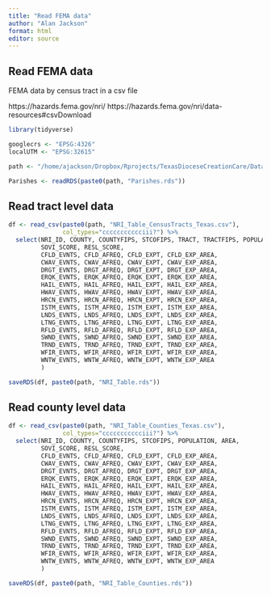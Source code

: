 ```yaml
---
title: "Read FEMA data"
author: "Alan Jackson"
format: html
editor: source
---
```


## Read FEMA data

FEMA data by census tract in a csv file

https://hazards.fema.gov/nri/ https://hazards.fema.gov/nri/data-resources#csvDownload

```r

library(tidyverse)

googlecrs <- "EPSG:4326"
localUTM <- "EPSG:32615"

path <- "/home/ajackson/Dropbox/Rprojects/TexasDioceseCreationCare/Data/"

Parishes <- readRDS(paste0(path, "Parishes.rds"))

```

## Read tract level data

```r

df <- read_csv(paste0(path, "NRI_Table_CensusTracts_Texas.csv"),
               col_types="ccccccccccciii?") %>% 
  select(NRI_ID, COUNTY, COUNTYFIPS, STCOFIPS, TRACT, TRACTFIPS, POPULATION, AREA, 
         SOVI_SCORE, RESL_SCORE, 
         CFLD_EVNTS, CFLD_AFREQ, CFLD_EXPT, CFLD_EXP_AREA,
         CWAV_EVNTS, CWAV_AFREQ, CWAV_EXPT, CWAV_EXP_AREA,
         DRGT_EVNTS, DRGT_AFREQ, DRGT_EXPT, DRGT_EXP_AREA,
         ERQK_EVNTS, ERQK_AFREQ, ERQK_EXPT, ERQK_EXP_AREA,
         HAIL_EVNTS, HAIL_AFREQ, HAIL_EXPT, HAIL_EXP_AREA,
         HWAV_EVNTS, HWAV_AFREQ, HWAV_EXPT, HWAV_EXP_AREA,
         HRCN_EVNTS, HRCN_AFREQ, HRCN_EXPT, HRCN_EXP_AREA,
         ISTM_EVNTS, ISTM_AFREQ, ISTM_EXPT, ISTM_EXP_AREA,
         LNDS_EVNTS, LNDS_AFREQ, LNDS_EXPT, LNDS_EXP_AREA,
         LTNG_EVNTS, LTNG_AFREQ, LTNG_EXPT, LTNG_EXP_AREA,
         RFLD_EVNTS, RFLD_AFREQ, RFLD_EXPT, RFLD_EXP_AREA,
         SWND_EVNTS, SWND_AFREQ, SWND_EXPT, SWND_EXP_AREA,
         TRND_EVNTS, TRND_AFREQ, TRND_EXPT, TRND_EXP_AREA,
         WFIR_EVNTS, WFIR_AFREQ, WFIR_EXPT, WFIR_EXP_AREA,
         WNTW_EVNTS, WNTW_AFREQ, WNTW_EXPT, WNTW_EXP_AREA
         )

saveRDS(df, paste0(path, "NRI_Table.rds"))

```

## Read county level data

```r

df <- read_csv(paste0(path, "NRI_Table_Counties_Texas.csv"),
               col_types="ccccccccccciii?") %>% 
  select(NRI_ID, COUNTY, COUNTYFIPS, STCOFIPS, POPULATION, AREA, 
         SOVI_SCORE, RESL_SCORE, 
         CFLD_EVNTS, CFLD_AFREQ, CFLD_EXPT, CFLD_EXP_AREA,
         CWAV_EVNTS, CWAV_AFREQ, CWAV_EXPT, CWAV_EXP_AREA,
         DRGT_EVNTS, DRGT_AFREQ, DRGT_EXPT, DRGT_EXP_AREA,
         ERQK_EVNTS, ERQK_AFREQ, ERQK_EXPT, ERQK_EXP_AREA,
         HAIL_EVNTS, HAIL_AFREQ, HAIL_EXPT, HAIL_EXP_AREA,
         HWAV_EVNTS, HWAV_AFREQ, HWAV_EXPT, HWAV_EXP_AREA,
         HRCN_EVNTS, HRCN_AFREQ, HRCN_EXPT, HRCN_EXP_AREA,
         ISTM_EVNTS, ISTM_AFREQ, ISTM_EXPT, ISTM_EXP_AREA,
         LNDS_EVNTS, LNDS_AFREQ, LNDS_EXPT, LNDS_EXP_AREA,
         LTNG_EVNTS, LTNG_AFREQ, LTNG_EXPT, LTNG_EXP_AREA,
         RFLD_EVNTS, RFLD_AFREQ, RFLD_EXPT, RFLD_EXP_AREA,
         SWND_EVNTS, SWND_AFREQ, SWND_EXPT, SWND_EXP_AREA,
         TRND_EVNTS, TRND_AFREQ, TRND_EXPT, TRND_EXP_AREA,
         WFIR_EVNTS, WFIR_AFREQ, WFIR_EXPT, WFIR_EXP_AREA,
         WNTW_EVNTS, WNTW_AFREQ, WNTW_EXPT, WNTW_EXP_AREA
         )

saveRDS(df, paste0(path, "NRI_Table_Counties.rds"))

```
